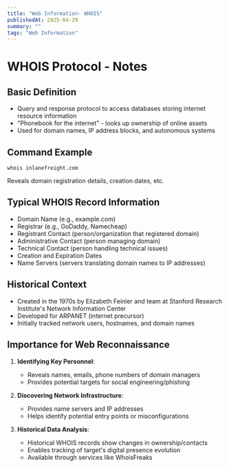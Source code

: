 ```yaml
---
title: "Web Information- WHOIS"
publishedAt: 2025-04-29
summary: ""
tags: "Web Information"
---
```


# WHOIS Protocol - Notes

## Basic Definition
- Query and response protocol to access databases storing internet resource information
- "Phonebook for the internet" - looks up ownership of online assets
- Used for domain names, IP address blocks, and autonomous systems

## Command Example
```
whois inlanefreight.com
```
Reveals domain registration details, creation dates, etc.

## Typical WHOIS Record Information
- Domain Name (e.g., example.com)
- Registrar (e.g., GoDaddy, Namecheap)
- Registrant Contact (person/organization that registered domain)
- Administrative Contact (person managing domain)
- Technical Contact (person handling technical issues)
- Creation and Expiration Dates
- Name Servers (servers translating domain names to IP addresses)

## Historical Context
- Created in the 1970s by Elizabeth Feinler and team at Stanford Research Institute's Network Information Center
- Developed for ARPANET (internet precursor)
- Initially tracked network users, hostnames, and domain names

## Importance for Web Reconnaissance
1. **Identifying Key Personnel**:
   - Reveals names, emails, phone numbers of domain managers
   - Provides potential targets for social engineering/phishing

2. **Discovering Network Infrastructure**:
   - Provides name servers and IP addresses
   - Helps identify potential entry points or misconfigurations

3. **Historical Data Analysis**:
   - Historical WHOIS records show changes in ownership/contacts
   - Enables tracking of target's digital presence evolution
   - Available through services like WhoisFreaks